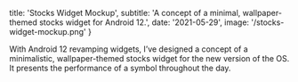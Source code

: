 
  title: 'Stocks Widget Mockup',
  subtitle:
    'A concept of a minimal, wallpaper-themed stocks widget for Android 12.',
  date: '2021-05-29',
  image: '/stocks-widget-mockup.png'
}


<MarkdownContainer>
  <PostImage src='/stocks-widget-mockup.png' alt='Stocks Widget Mockup' cover />
</MarkdownContainer>

<MarkdownContainer narrow>

With Android 12 revamping widgets, I’ve designed a concept of a minimalistic, wallpaper-themed stocks widget for the new version of the OS. It presents the performance of a symbol throughout the day.

</MarkdownContainer>
